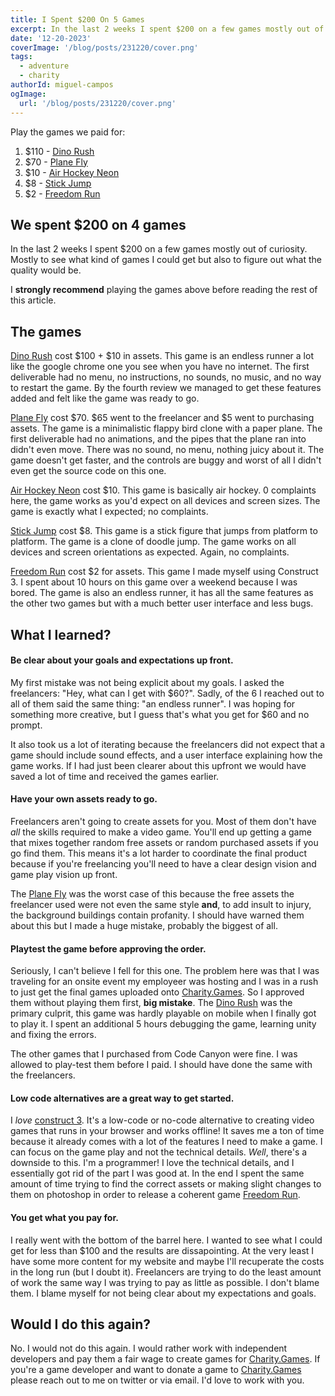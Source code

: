 ```yaml
---
title: I Spent $200 On 5 Games
excerpt: In the last 2 weeks I spent $200 on a few games mostly out of curiosity. I wanted to see what kind of games I could get and what the quality would be.
date: '12-20-2023'
coverImage: '/blog/posts/231220/cover.png'
tags:
  - adventure
  - charity
authorId: miguel-campos
ogImage:
  url: '/blog/posts/231220/cover.png'
---
```


Play the games we paid for:

1. $110 - [Dino Rush](https://charity.games/play/dino-rush)
2. $70 - [Plane Fly](https://charity.games/play/plane-fly)
3. $10 - [Air Hockey Neon](https://charity.games/play/air-hockey-neon)
4. $8 - [Stick Jump](https://charity.games/play/stick-jump)
5. $2 - [Freedom Run](https://charity.games/play/freedom-run)

## We spent $200 on 4 games

In the last 2 weeks I spent $200 on a few games mostly out of curiosity. Mostly to see what kind of games I could get but also to figure out what the quality would be.

I **strongly recommend** playing the games above before reading the rest of this article.

## The games

[Dino Rush](https://charity.games/play/dino-rush) cost $100 + $10 in assets. This game is an endless runner a lot like the google chrome one you see when you have no internet. The first deliverable had no menu, no instructions, no sounds, no music, and no way to restart the game. By the fourth review we managed to get these features added and felt like the game was ready to go.

[Plane Fly](https://charity.games/play/plane-fly) cost $70. $65 went to the freelancer and $5 went to purchasing assets. The game is a minimalistic flappy bird clone with a paper plane. The first deliverable had no animations, and the pipes that the plane ran into didn't even move. There was no sound, no menu, nothing juicy about it. The game doesn't get faster, and the controls are buggy and worst of all I didn't even get the source code on this one.

[Air Hockey Neon](https://charity.games/play/air-hockey-neon) cost $10. This game is basically air hockey. 0 complaints here, the game works as you'd expect on all devices and screen sizes. The game is exactly what I expected; no complaints.

[Stick Jump](https://charity.games/play/stick-jump) cost $8. This game is a stick figure that jumps from platform to platform. The game is a clone of doodle jump. The game works on all devices and screen orientations as expected. Again, no complaints.

[Freedom Run](https://charity.games/play/freedom-run) cost $2 for assets. This game I made myself using Construct 3. I spent about 10 hours on this game over a weekend because I was bored. The game is also an endless runner, it has all the same features as the other two games but with a much better user interface and less bugs.

## What I learned?

#### Be clear about your goals and expectations up front.

My first mistake was not being explicit about my goals. I asked the freelancers: "Hey, what can I get with $60?". Sadly, of the 6 I reached out to all of them said the same thing: "an endless runner". I was hoping for something more creative, but I guess that's what you get for $60 and no prompt.

It also took us a lot of iterating because the freelancers did not expect that a game should include sound effects, and a user interface explaining how the game works. If I had just been clearer about this upfront we would have saved a lot of time and received the games earlier.

#### Have your own assets ready to go.

Freelancers aren't going to create assets for you. Most of them don't have _all_ the skills required to make a video game. You'll end up getting a game that mixes together random free assets or random purchased assets if you go find them. This means it's a lot harder to coordinate the final product because if you're freelancing you'll need to have a clear design vision and game play vision up front.

The [Plane Fly](https://charity.games/play/plane-fly) was the worst case of this because the free assets the freelancer used were not even the same style **and**, to add insult to injury, the background buildings contain profanity. I should have warned them about this but I made a huge mistake, probably the biggest of all.

#### Playtest the game before approving the order.

Seriously, I can't believe I fell for this one. The problem here was that I was traveling for an onsite event my employeer was hosting and I was in a rush to just get the final games uploaded onto [Charity.Games](https://charity.games/). So I approved them without playing them first, **big mistake**. The [Dino Rush](https://charity.games/play/dino-rush) was the primary culprit, this game was hardly playable on mobile when I finally got to play it. I spent an additional 5 hours debugging the game, learning unity and fixing the errors.

The other games that I purchased from Code Canyon were fine. I was allowed to play-test them before I paid. I should have done the same with the freelancers.

#### Low code alternatives are a great way to get started.

I _love_ [construct 3](https://www.construct.net/en). It's a low-code or no-code alternative to creating video games that runs in your browser and works offline! It saves me a ton of time because it already comes with a lot of the features I need to make a game. I can focus on the game play and not the technical details. _Well_, there's a downside to this. I'm a programmer! I love the technical details, and I essentially got rid of the part I was good at. In the end I spent the same amount of time trying to find the correct assets or making slight changes to them on photoshop in order to release a coherent game [Freedom Run](https://charity.games/play/freedom-run).

#### You get what you pay for.

I really went with the bottom of the barrel here. I wanted to see what I could get for less than $100 and the results are dissapointing. At the very least I have some more content for my website and maybe I'll recuperate the costs in the long run (but I doubt it). Freelancers are trying to do the least amount of work the same way I was trying to pay as little as possible. I don't blame them. I blame myself for not being clear about my expectations and goals.

## Would I do this again?

No. I would not do this again. I would rather work with independent developers and pay them a fair wage to create games for [Charity.Games](https://charity.games/). If you're a game developer and want to donate a game to [Charity.Games](https://charity.games/) please reach out to me on twitter or via email. I'd love to work with you.
